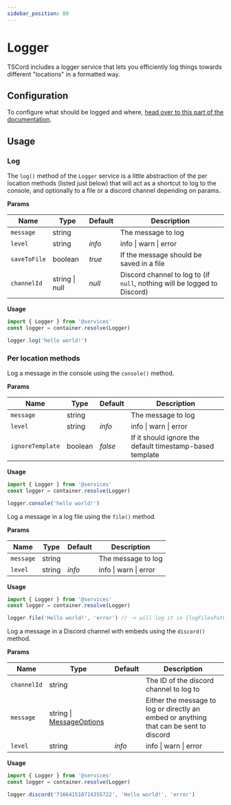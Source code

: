 ```yaml
---
sidebar_position: 80
---
```


# Logger


TSCord includes a logger service that lets you efficiently log things towards different "locations" in a formatted way.

## Configuration

To configure what should be logged and where, [head over to this part of the documentation](/docs/get-started/configuration#logs).

## Usage

### Log

The `log()` method of the `Logger` service is a little abstraction of the per location methods (listed just below) that will act as a shortcut to log to the console, and optionally to a file or a discord channel depending on params. 

**Params**

| Name         | Type           | Default | Description                                                              |
|--------------|----------------|---------|--------------------------------------------------------------------------|
| `message`    | string         |         | The message to log                                                       |
| `level`      | string         | *info*  | info \| warn \| error                                                    |
| `saveToFile` | boolean        | *true*  | If the message should be saved in a file                                 |
| `channelId`  | string \| null | *null*  | Discord channel to log to (if `null`, nothing will be logged to Discord) |

**Usage**

```ts
import { Logger } from '@services'
const logger = container.resolve(Logger)

logger.log('hello world!')
```

### Per location methods

<Tabs>
<Tab label="Console" value="console">

Log a message in the console using the `console()` method.

**Params**

| Name             | Type    | Default | Description                                              |
|------------------|---------|---------|----------------------------------------------------------|
| `message`        | string  |         | The message to log                                       |
| `level`          | string  | *info*  | info \| warn \| error                                    |
| `ignoreTemplate` | boolean | *false* | If it should ignore the default timestamp-based template |

**Usage**

```ts
import { Logger } from '@services'
const logger = container.resolve(Logger)

logger.console('hello world!')
```
</Tab>

<Tab label="File" value="file">

Log a message in a log file using the `file()` method.

**Params**

| Name             | Type    | Default | Description                                              |
|------------------|---------|---------|----------------------------------------------------------|
| `message`        | string  |         | The message to log                                       |
| `level`          | string  | *info*  | info \| warn \| error                                    |

**Usage**

```ts
import { Logger } from '@services'
const logger = container.resolve(Logger)

logger.file('Hello world!', 'error') // -> will log it in {logFilesPath}/error.log
```

</Tab>

<Tab label="Discord" value="discord">

Log a message in a Discord channel with embeds using the `discord()` method.

**Params**

| Name             | Type                                                                                                 | Default | Description                                                                            |
|------------------|------------------------------------------------------------------------------------------------------|---------|----------------------------------------------------------------------------------------|
| `channelId`      | string                                                                                               |         | The ID of the discord channel to log to                                                |
| `message`        | string \| [MessageOptions](https://discord.js.org/#/docs/discord.js/main/typedef/BaseMessageOptions) |         | Either the message to log or directly an embed or anything that can be sent to discord |
| `level`          | string                                                                                               | *info*  | info \| warn \| error                                                                  |

**Usage**

```ts
import { Logger } from '@services'
const logger = container.resolve(Logger)

logger.discord('716641518714355722', 'Hello world!', 'error')
```
</Tab>

</Tabs>
